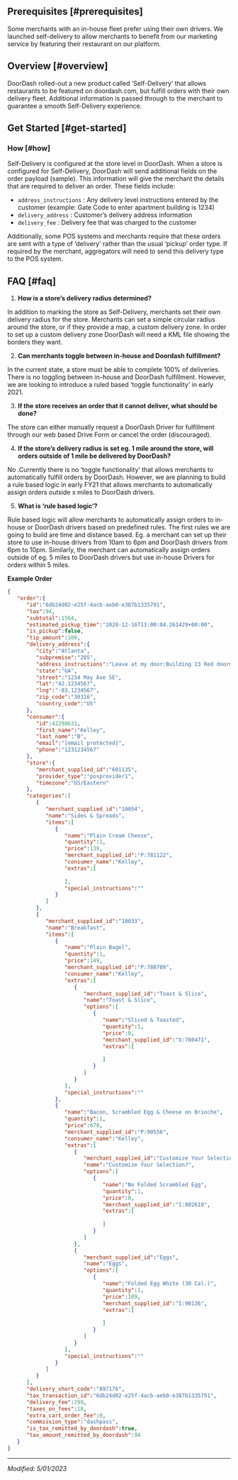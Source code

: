 ## Prerequisites [#prerequisites]

Some merchants with an in-house fleet prefer using their own drivers. We launched
self-delivery to allow merchants to benefit from our marketing service by featuring their
restaurant on our platform.

## Overview [#overview]

DoorDash rolled-out a new product called ‘Self-Delivery’ that allows restaurants to be featured
on doordash.com, but fulfill orders with their own delivery fleet. Additional information is passed
through to the merchant to guarantee a smooth Self-Delivery experience.

## Get Started [#get-started]

### How [#how]

Self-Delivery is configured at the store level in DoorDash. When a store is configured for
Self-Delivery, DoorDash will send additional fields on the order payload (sample). This
information will give the merchant the details that are required to deliver an order. These
fields include:

* `address_instructions` : Any delivery level instructions entered by the customer (example: Gate Code to enter apartment building is 1234)
* `delivery_address` : Customer’s delivery address information
* `delivery_fee` : Delivery fee that was charged to the customer

Additionally, some POS systems and merchants require that these orders are sent with a type
of ‘delivery’ rather than the usual ‘pickup’ order type. If required by the merchant, aggregators
will need to send this delivery type to the POS system.

## FAQ [#faq]

1. **How is a store’s delivery radius determined?**

In addition to marking the store as Self-Delivery, merchants set their own delivery radius for the store. Merchants can set a simple circular radius around the store, or if they provide a map, a custom delivery zone. In order to set up a custom delivery zone DoorDash will need a KML file showing the borders they want.

2. **Can merchants toggle between in-house and Doordash fulfillment?**

In the current state, a store must be able to complete 100% of deliveries. There is
no toggling between in-house and DoorDash fulfillment. However, we are looking to
introduce a ruled based ‘toggle functionality’ in early 2021.

3. **If the store receives an order that it cannot deliver, what should be done?**

The store can either manually request a DoorDash Driver for fulfillment through our web
based Drive Form or cancel the order (discouraged).

4. **If the store’s delivery radius is set eg. 1 mile around the store, will orders outside
   of 1 mile be delivered by DoorDash?**

No .Currently there is no ‘toggle functionality’ that allows merchants to automatically
fulfill orders by DoorDash. However, we are planning to build a rule based logic in early
FY21 that allows merchants to automatically assign orders outside x miles to DoorDash
drivers.

5. **What is ‘rule based logic’?**

Rule based logic will allow merchants to automatically assign orders to in-house or
DoorDash drivers based on predefined rules. The first rules we are going to build are
time and distance based. Eg. a merchant can set up their store to use in-house drivers
from 10am to 6pm and DoorDash drivers from 6pm to 10pm. Similarly, the merchant can
automatically assign orders outside of eg. 5 miles to DoorDash drivers but use in-house
Drivers for orders within 5 miles.

**Example Order**

```json
{  
   "order":{  
      "id":"6db24d02-e25f-4acb-aeb0-e387b1335791",  
      "tax":94,  
      "subtotal":1564,  
      "estimated_pickup_time":"2020-12-16T13:00:04.261429+00:00",  
      "is_pickup":false,  
      "tip_amount":100,  
      "delivery_address":{  
         "city":"Atlanta",  
         "subpremise":"205",  
         "address_instructions":"Leave at my door:Building 23 Red doormat",  
         "state":"GA",  
         "street":"1234 May Ave SE",  
         "lat":"42.1234567",  
         "lng":"-83.1234567",  
         "zip_code":"30316",  
         "country_code":"US"  
      },  
      "consumer":{  
         "id":42298631,  
         "first_name":"Kelley",  
         "last_name":"B",  
         "email":"[email protected]",  
         "phone":"1231234567"  
      },  
      "store":{  
         "merchant_supplied_id":"601135",  
         "provider_type":"posprovider1",  
         "timezone":"US/Eastern"  
      },  
      "categories":[  
         {  
            "merchant_supplied_id":"10054",  
            "name":"Sides & Spreads",  
            "items":[  
               {  
                  "name":"Plain Cream Cheese",  
                  "quantity":1,  
                  "price":139,  
                  "merchant_supplied_id":"P:781122",  
                  "consumer_name":"Kelley",  
                  "extras":[  
                       
                  ],  
                  "special_instructions":""  
               }  
            ]  
         },  
         {  
            "merchant_supplied_id":"10033",  
            "name":"Breakfast",  
            "items":[  
               {  
                  "name":"Plain Bagel",  
                  "quantity":1,  
                  "price":149,  
                  "merchant_supplied_id":"P:780709",  
                  "consumer_name":"Kelley",  
                  "extras":[  
                     {  
                        "merchant_supplied_id":"Toast & Slice",  
                        "name":"Toast & Slice",  
                        "options":[  
                           {  
                              "name":"Sliced & Toasted",  
                              "quantity":1,  
                              "price":0,  
                              "merchant_supplied_id":"X:780471",  
                              "extras":[  
                                   
                              ]  
                           }  
                        ]  
                     }  
                  ],  
                  "special_instructions":""  
               },  
               {  
                  "name":"Bacon, Scrambled Egg & Cheese on Brioche",  
                  "quantity":1,  
                  "price":678,  
                  "merchant_supplied_id":"P:90556",  
                  "consumer_name":"Kelley",  
                  "extras":[  
                     {  
                        "merchant_supplied_id":"Customize Your Selection?",  
                        "name":"Customize Your Selection?",  
                        "options":[  
                           {  
                              "name":"No Folded Scrambled Egg",  
                              "quantity":1,  
                              "price":0,  
                              "merchant_supplied_id":"I:802610",  
                              "extras":[  
                                   
                              ]  
                           }  
                        ]  
                     },  
                     {  
                        "merchant_supplied_id":"Eggs",  
                        "name":"Eggs",  
                        "options":[  
                           {  
                              "name":"Folded Egg White (30 Cal.)",  
                              "quantity":1,  
                              "price":109,  
                              "merchant_supplied_id":"I:90136",  
                              "extras":[  
                                   
                              ]  
                           }  
                        ]  
                     }  
                  ],  
                  "special_instructions":""  
               }  
            ]  
         }  
      ],  
      "delivery_short_code":"897176",  
      "tax_transaction_id":"6db24d02-e25f-4acb-aeb0-e387b1335791",  
      "delivery_fee":299,  
      "taxes_on_fees":18,  
      "extra_cart_order_fee":0,  
      "commission_type":"dashpass",  
      "is_tax_remitted_by_doordash":true,  
      "tax_amount_remitted_by_doordash":94  
   }  
}                            

```

---

*Modified: 5/01/2023*

